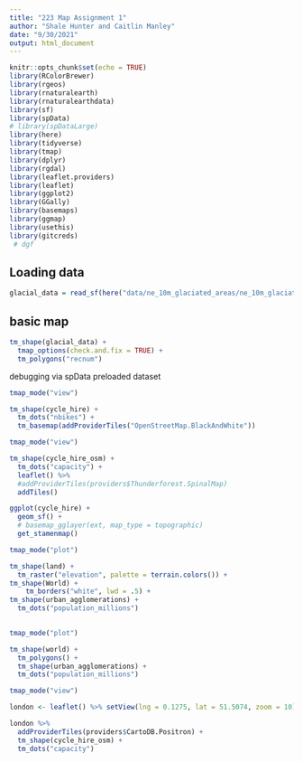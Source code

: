 ```yaml
---
title: "223 Map Assignment 1"
author: "Shale Hunter and Caitlin Manley"
date: "9/30/2021"
output: html_document
---
```


```r
knitr::opts_chunk$set(echo = TRUE)
library(RColorBrewer)
library(rgeos)
library(rnaturalearth)
library(rnaturalearthdata)
library(sf)
library(spData)
# library(spDataLarge)
library(here)
library(tidyverse)
library(tmap)
library(dplyr)
library(rgdal)
library(leaflet.providers)
library(leaflet)
library(ggplot2)
library(GGally)
library(basemaps)
library(ggmap)
library(usethis)
library(gitcreds)
 # dgf
```

## Loading data

```r
glacial_data = read_sf(here("data/ne_10m_glaciated_areas/ne_10m_glaciated_areas.shp"), promote_to_multi = TRUE)
```

## basic map

```r
tm_shape(glacial_data) + 
  tmap_options(check.and.fix = TRUE) +
  tm_polygons("recnum")
```

debugging via spData preloaded dataset
```r
tmap_mode("view")

tm_shape(cycle_hire) +
  tm_dots("nbikes") +
  tm_basemap(addProviderTiles("OpenStreetMap.BlackAndWhite"))
```

```r
tmap_mode("view")

tm_shape(cycle_hire_osm) +
  tm_dots("capacity") +
  leaflet() %>% 
  #addProviderTiles(providers$Thunderforest.SpinalMap)
  addTiles()
```

```r
ggplot(cycle_hire) +
  geom_sf() +
  # basemap_gglayer(ext, map_type = topographic)
  get_stamenmap()
```



```r

tmap_mode("plot")

tm_shape(land) +    
  tm_raster("elevation", palette = terrain.colors()) +
tm_shape(World) +
    tm_borders("white", lwd = .5) +
tm_shape(urban_agglomerations) +
  tm_dots("population_millions")
  
```


```r

tmap_mode("plot")

tm_shape(world) +
  tm_polygons() +
  tm_shape(urban_agglomerations) +
  tm_dots("population_millions")

```

```r

tmap_mode("view")

london <- leaflet() %>% setView(lng = 0.1275, lat = 51.5074, zoom = 10)

london %>% 
  addProviderTiles(providers$CartoDB.Positron) + 
  tm_shape(cycle_hire_osm) +
  tm_dots("capacity")
```

